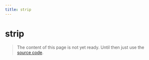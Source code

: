 ```yaml
---
title: strip
---
```


# strip

> The content of this page is not yet ready. Until then just use the [source code](https://github.com/fabian-hiller/valibot/blob/main/library/src/methods/strip/strip.ts).
